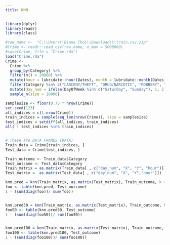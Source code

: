 ---
title: KNN
---

```{r}
library(dplyr)
library(readr)
library(class)
```

```{r}
#raw_name <-  "C:\\Users\\Diana Choi\\Downloads\\train.csv.zip"
#Crime <- readr::read_csv(raw_name, n_max = 5000000)
#save(Crime, file = "Crime.rda")
load("Crime.rda")
Crime <-
  Crime %>% 
  group_by(Category) %>%
  filter(n() > 20000) %>%
  mutate(hour = lubridate::hour(Dates), month = lubridate::month(Dates)) %>%
  filter(Category %in% c("LARCENY/THEFT", "DRUG/NARCOTIC", "ROBBERY", "BURGLARY", "ASSAULT")) %>%
  mutate(day_num = ifelse(DayOfWeek %in% c("Saturday", "Sunday"), 1, 2)) %>%
  sample_n(size = 10000)

```


```{r}
samplesize <- floor(0.75 * nrow(Crime))
set.seed(123)
all_indices = c(1:nrow(Crime))
train_indices = sample(seq_len(nrow(Crime)), size = samplesize)
test_indices = setdiff(all_indices, train_indices)
all( ! test_indices %in% train_indices)


# These are DATA FRAMES (DATA)
Train_data = Crime[train_indices, ]      
Test_data = Crime[test_indices, ] 
```


```{r} 
Train_outcome <- Train_data$Category
Test_outcome <- Test_data$Category
Train_matrix = as.matrix(Train_data[ , c("day_num", "X", "Y", "hour")])
Test_matrix =  as.matrix(Test_data[ , c("day_num", "X", "Y","hour")])
```


```{r}
knn.pred = knn(Train_matrix, as.matrix(Test_matrix), Train_outcome, k = 1)
foo <- table(knn.pred, Test_outcome)
1 - (sum(diag(foo))/ sum(foo))


knn.pred50 = knn(Train_matrix, as.matrix(Test_matrix), Train_outcome, k = 50)
foo50 <- table(knn.pred50, Test_outcome)
1 - (sum(diag(foo50))/ sum(foo50))


knn.pred100 = knn(Train_matrix, as.matrix(Test_matrix), Train_outcome, k = 100)
foo100 <- table(knn.pred100, Test_outcome)
1 - (sum(diag(foo100))/ sum(foo100))

```

